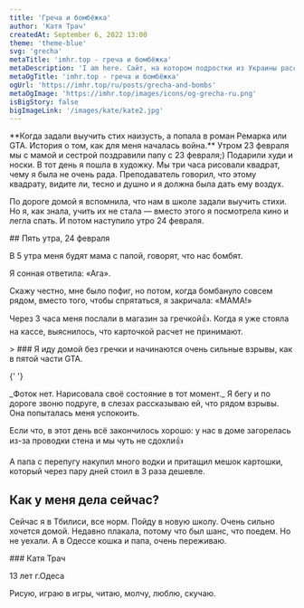 ```yaml
---
title: 'Греча и бомбёжка'
author: 'Катя Трач'
createdAt: September 6, 2022 13:00
theme: 'theme-blue'
svg: 'grecha'
metaTitle: 'imhr.top - греча и бомбёжка'
metaDescription: 'I am here. Сайт, на котором подростки из Украины рассказывают свои истории.'
metaOgTitle: 'imhr.top - греча и бомбёжка'
ogUrl: 'https://imhr.top/ru/posts/grecha-and-bombs'
metaOgImage: 'https://imhr.top/images/icons/og-grecha-ru.png'
isBigStory: false
bigImageLink: '/images/kate/kate2.jpg'
---
```


<Heading img="/images/kate/kate.jpg" photoLeft />

<Medium>
  **Когда задали выучить стих наизусть, а попала в роман Ремарка или GTA.
  История о том, как для меня началась война.**
</Medium>

<HorizontalPhoto src="/images/kate/kate-sasha.jpg" photoDescription='Мы с сестрой'>
  Утром 23 февраля мы с мамой и сестрой поздравили папу с 23 февраля;) Подарили худи и носки. В тот день я пошла в художку. Мы три часа рисовали квадрат, чему я была не очень рада. Преподаватель говорил, что этому квадрату, видите ли, тесно и душно и я должна была дать ему воздух.

По дороге домой я вспомнила, что нам в школе задали выучить стихи. Но я, как знала, учить их не стала — вместо этого я посмотрела кино и легла спать. И потом наступило утро 24 февраля.

</HorizontalPhoto>

<Medium>
  ## Пять утра, 24 февраля

В 5 утра меня будят мама с папой, говорят, что нас бомбят.

Я сонная ответила: «Ага».

Скажу честно, мне было пофиг, но потом, когда бомбануло совсем рядом, вместо того, чтобы спрятаться, я закричала: «МАМА!»

Через 3 часа меня послали в магазин за гречкой👍. Когда я уже стояла на кассе, выяснилось, что карточкой расчет не принимают.

</Medium>

<Large>
  > ### Я иду домой без гречки и начинаются очень сильные взрывы, как в пятой части GTA.

{' '}

<PhotoAndText src="/images/kate/illustration.svg">
  _Фоток нет. Нарисовала своё состояние в тот момент._
</PhotoAndText>

</Large>

<Medium>
  Я бегу и по дороге звоню подруге, в слезах рассказываю ей, что рядом взрывы. Она попыталась меня успокоить.

Если что, в этот день всё закончилось хорошо: у нас в доме загорелась из-за проводки стена и мы чуть не сдохли👍

А папа с перепугу накупил много водки и притащил мешок картошки, который через пару дней стоил в 3 раза дешевле.

## Как у меня дела сейчас?

Сейчас я в Тбилиси, все норм. Пойду в новую школу. Очень сильно хочется домой. Недавно плакала, потому что был шанс, что поедем. Но не уехали. А в Одессе кошка и папа, очень переживаю.

</Medium>

<AuthorCard src='/images/kate/kate2.jpg'>
  ### Катя Трач

13 лет г.Одеса

Рисую, играю в игры, читаю, молчу, люблю, скучаю.

</AuthorCard>
